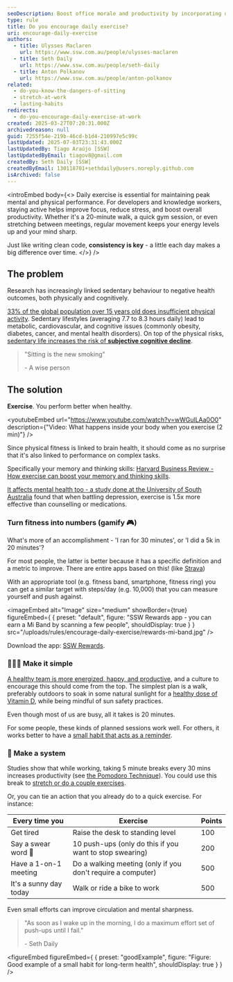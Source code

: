 ```yaml
---
seoDescription: Boost office morale and productivity by incorporating daily exercise at work, with simple activities like planking or walking outdoors.
type: rule
title: Do you encourage daily exercise?
uri: encourage-daily-exercise
authors:
  - title: Ulysses Maclaren
    url: https://www.ssw.com.au/people/ulysses-maclaren
  - title: Seth Daily
    url: https://www.ssw.com.au/people/seth-daily
  - title: Anton Polkanov
    url: https://www.ssw.com.au/people/anton-polkanov
related:
  - do-you-know-the-dangers-of-sitting
  - stretch-at-work
  - lasting-habits
redirects:
  - do-you-encourage-daily-exercise-at-work
created: 2025-03-27T07:20:31.000Z
archivedreason: null
guid: 7255f54e-219b-46cd-b1d4-210997e5c99c
lastUpdated: 2025-07-03T23:31:43.000Z
lastUpdatedBy: Tiago Araújo [SSW]
lastUpdatedByEmail: tiagov8@gmail.com
createdBy: Seth Daily [SSW]
createdByEmail: 130118701+sethdaily@users.noreply.github.com
isArchived: false
---
```


<introEmbed
  body={<>
Daily exercise is essential for maintaining peak mental and physical performance. For developers and knowledge workers, staying active helps improve focus, reduce stress, and boost overall productivity. Whether it's a 20-minute walk, a quick gym session, or even stretching between meetings, regular movement keeps your energy levels up and your mind sharp.

Just like writing clean code, **consistency is key** - a little each day makes a big difference over time.
  </>}
/>
## The problem

Research has increasingly linked sedentary behaviour to negative health outcomes, both physically and cognitively.

[33% of the global population over 15 years old does insufficient physical activity](https://pmc.ncbi.nlm.nih.gov/articles/PMC7700832). Sedentary lifestyles (averaging 7.7 to 8.3 hours daily) lead to metabolic, cardiovascular, and cognitive issues (commonly obesity, diabetes, cancer, and mental health disorders). On top of the physical risks, [sedentary life increases the risk of **subjective cognitive decline**](https://www.tandfonline.com/doi/abs/10.1080/17518420801997007).

> "Sitting is the new smoking"
>
> \- A wise person

## The solution

**Exercise**. You perform better when healthy.

<youtubeEmbed url="https://www.youtube.com/watch?v=wWGulLAa0O0" description={"Video: What happens inside your body when you exercise (2 min)"} />

Since physical fitness is linked to brain health, it should come as no surprise that it's also linked to performance on complex tasks.

Specifically your memory and thinking skills: [Harvard Business Review - How exercise can boost your memory and thinking skills](https://www.health.harvard.edu/mind-and-mood/exercise-can-boost-your-memory-and-thinking-skills).

[It affects mental health too - a study done at the University of South Australia](https://bjsm.bmj.com/content/57/18/1203) found that when battling depression, exercise is 1.5x more effective than counselling or medications.

### Turn fitness into numbers (gamify 🎮)

What's more of an accomplishment - 'I ran for 30 minutes', or 'I did a 5k in 20 minutes'?

For most people, the latter is better because it has a specific definition and a metric to improve.
There are entire apps based on this! (like [Strava](https://www.strava.com))

With an appropriate tool (e.g. fitness band, smartphone, fitness ring) you can get a similar target with steps/day (e.g. 10,000) that you can measure yourself and push against.

<imageEmbed
  alt="Image"
  size="medium"
  showBorder={true}
  figureEmbed={ {
    preset: "default",
    figure: "SSW Rewards app - you can earn a Mi Band by scanning a few people",
    shouldDisplay: true
  } }
  src="/uploads/rules/encourage-daily-exercise/rewards-mi-band.jpg"
/>

Download the app: [SSW Rewards](https://www.ssw.com.au/products/rewards).

### 🏃‍♂️‍➡️ Make it simple

[A healthy team is more energized, happy, and productive](https://www.cdc.gov/workplace-health-promotion/media/pdfs/2024/06/workplace-physical-activity-break-guide-508.pdf), and a culture to encourage this should come from the top. The simplest plan is a walk, preferably outdoors to soak in some natural sunlight for a [healthy dose of Vitamin D](https://www.betterhealth.vic.gov.au/health/healthyliving/vitamin-d), while being mindful of sun safety practices.

Even though most of us are busy, all it takes is 20 minutes.

For some people, these kinds of planned sessions work well. For others, it works better to have a [small habit that acts as a reminder](/lasting-habits).

### 🧠 Make a system

Studies show that while working, taking 5 minute breaks every 30 mins increases productivity (see [the Pomodoro Technique](/pomodoro)). You could use this break to [stretch or do a couple exercises](https://www.ssw.com.au/rules/stretch-at-work/).

Or, you can tie an action that you already do to a quick exercise. For instance:

| Every time you | Exercise |  Points |
|--------|----------|----------|
| Get tired | Raise the desk to standing level | 100
| Say a swear word 🤬 | 10 push-ups (only do this if you want to stop swearing) | 200 |
| Have a 1-on-1 meeting | Do a walking meeting (only if you don't require a computer) | 500 |
| It's a sunny day today | Walk or ride a bike to work | 500 |

Even small efforts can improve circulation and mental sharpness.

> "As soon as I wake up in the morning, I do a maximum effort set of push-ups until I fail."
>
> \- Seth Daily

<figureEmbed figureEmbed={ {
  preset: "goodExample",
  figure: "Figure: Good example of a small habit for long-term health",
  shouldDisplay: true
} } />
